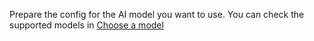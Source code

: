 Prepare the config for the AI model you want to use. You can check the supported models in [Choose a model](./choose-a-model)